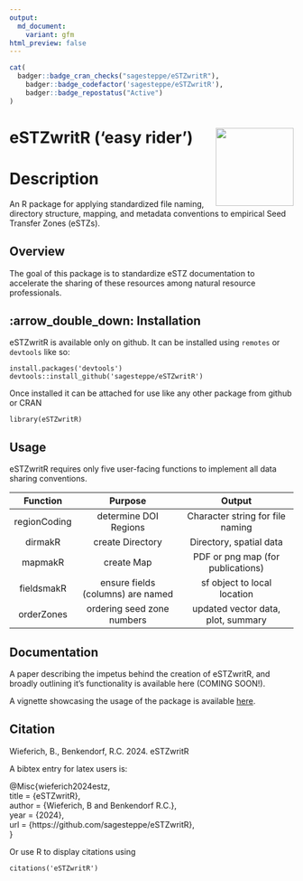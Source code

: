 ```yaml
---
output:
  md_document:
    variant: gfm
html_preview: false
---
```


<!-- README.md is generated from README.Rmd. Please edit that file -->

```r
cat(
  badger::badge_cran_checks("sagesteppe/eSTZwritR"), 
	badger::badge_codefactor('sagesteppe/eSTZwritR'), 
	badger::badge_repostatus("Active")
)
```

# eSTZwritR ('easy rider') <img src="man/figures/logo.png" align="right" height="138" />
# Description  

An R package for applying standardized file naming, directory structure, mapping, and metadata conventions to empirical Seed Transfer Zones (eSTZs). 

## Overview
The goal of this package is to standardize eSTZ documentation to accelerate the sharing of these resources among natural resource professionals. 

## :arrow_double_down: Installation
eSTZwritR is available only on github. 
It can be installed using `remotes` or `devtools` like so:
```
install.packages('devtools')
devtools::install_github('sagesteppe/eSTZwritR')
```

Once installed it can be attached for use like any other package from github or CRAN

```
library(eSTZwritR)
```

## Usage  
eSTZwritR requires only five user-facing functions to implement all data sharing conventions. 

|       Function        |         Purpose                   |              Output                 |
|  :-----------------:  | :----------------------------:    | :--------------------------------:  |
|      regionCoding     | determine DOI Regions             | Character string for file naming    | 
|        dirmakR        | create Directory                  | Directory, spatial data             |             
|        mapmakR        | create Map                        | PDF or png map (for publications)   |  
|      fieldsmakR       | ensure fields (columns) are named | sf object to local location         | 
|      orderZones       | ordering seed zone numbers        | updated vector data, plot, summary  | 
   
## Documentation  
A paper describing the impetus behind the creation of eSTZwritR, and broadly outlining it's functionality is available here (COMING SOON!). 

A vignette showcasing the usage of the package is available [here](https://sagesteppe.github.io/eSTZwritR/articles/eSTZwritR.html). 

## Citation  
Wieferich, B., Benkendorf, R.C. 2024. eSTZwritR  

A bibtex entry for latex users is: 

@Misc{wieferich2024estz,  
  title = {eSTZwritR},  
  author = {Wieferich, B and Benkendorf R.C.},  
  year = {2024},  
  url = {https://github.com/sagesteppe/eSTZwritR},   
}  

Or use R to display citations using
```
citations('eSTZwritR')
```
